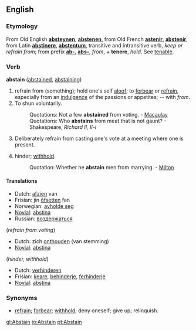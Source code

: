 ==English==

===Etymology===

From Old English '''[[absteynen]]''', '''[[abstenen]]''', from Old French '''[[astenir]]''', '''[[abstenir]]''', from Latin '''[[abstinere]]''', '''[[abstentum]]''', transitive and intransitive verb, ''keep or refrain from''; from prefix '''[[ab-]]''', '''[[abs-]]''', ''from'', + '''tenere''', ''hold''. See [[tenable]].

===Verb===
'''abstain''' ([[abstained]], [[abstaining]])

# refrain from (something); hold one's self [[aloof]]; to [[forbear]] or [[refrain]], especially from an [[indulgence]] of the passions or appetites; -- with ''from''.
#To shun voluntarily.
#:Quotations:  Not a few '''abstained''' from voting. - [[Macaulay]]
#:Quotations:  Who '''abstains''' from meat that is not gaunt? - Shakespeare, ''Richard II, II-i''
# {{intransitive}} Deliberately refrain from casting one's vote at a meeting where one is present.
# {{transitive}} hinder; [[withhold]].
#:Quotation:  Whether he '''abstain''' men from marrying. - [[Milton]]

====Translations====
*Dutch: [[afzien]] van
*Frisian: jin [[ôfsetten]] fan
*Norwegian: [[avholde seg]]
*[[Novial]]: [[abstina]]
*Russian: [[воздержаться]]

(''refrain from voting'')
*Dutch: zich [[onthouden]] (van stemming)
*[[Novial]]: [[abstina]]

(''hinder, withhold'')
*Dutch: [[verhinderen]]
*Frisian: [[keare]], [[behinderje]], [[ferhinderje]]
*[[Novial]]: [[abstina]]

===Synonyms===
* [[refrain]]; [[forbear]]; [[withhold]]; deny oneself; give up; relinquish.



[[gl:Abstain]]
[[io:Abstain]]
[[pt:Abstain]]